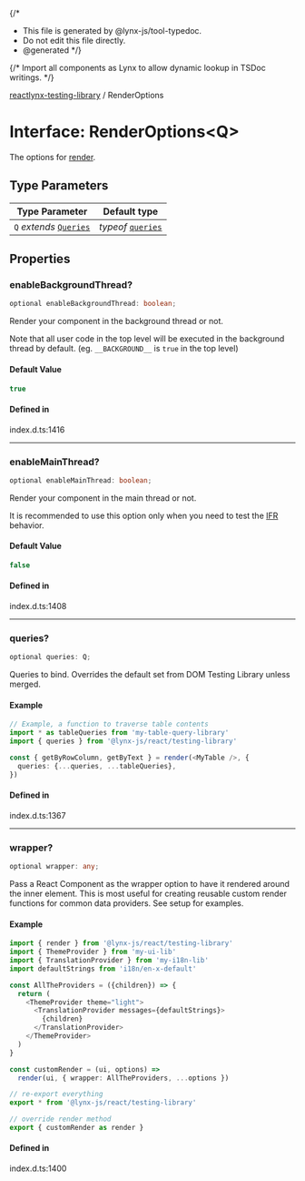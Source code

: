 {/*
* This file is generated by @lynx-js/tool-typedoc.
* Do not edit this file directly.
* @generated
*/}

{/* Import all components as Lynx to allow dynamic lookup in TSDoc writings. */}


[reactlynx-testing-library](/api/reactlynx-testing-library/index.mdx) / RenderOptions

# Interface: RenderOptions\<Q\>

The options for [render](/api/reactlynx-testing-library/Function.render.mdx).

## Type Parameters

| Type Parameter | Default type |
| ------ | ------ |
| `Q` *extends* [`Queries`](/api/reactlynx-testing-library/Interface.Queries.mdx) | *typeof* [`queries`](/api/reactlynx-testing-library/Namespace.queries.mdx) |

## Properties

### enableBackgroundThread?

```ts
optional enableBackgroundThread: boolean;
```

Render your component in the background thread or not.

Note that all user code in the top level will be executed in the background thread by default. (eg. `__BACKGROUND__` is `true` in the top level)

#### Default Value

```ts
true
```

#### Defined in

index.d.ts:1416

***

### enableMainThread?

```ts
optional enableMainThread: boolean;
```

Render your component in the main thread or not.

It is recommended to use this option only when you need to test the [IFR](/guide/interaction/ifr.html) behavior.

#### Default Value

```ts
false
```

#### Defined in

index.d.ts:1408

***

### queries?

```ts
optional queries: Q;
```

Queries to bind. Overrides the default set from DOM Testing Library unless merged.

#### Example

```ts
// Example, a function to traverse table contents
import * as tableQueries from 'my-table-query-library'
import { queries } from '@lynx-js/react/testing-library'

const { getByRowColumn, getByText } = render(<MyTable />, {
  queries: {...queries, ...tableQueries},
})

```

#### Defined in

index.d.ts:1367

***

### wrapper?

```ts
optional wrapper: any;
```

Pass a React Component as the wrapper option to have it rendered around the inner element. This is most useful for creating
 reusable custom render functions for common data providers. See setup for examples.

#### Example

```ts
import { render } from '@lynx-js/react/testing-library'
import { ThemeProvider } from 'my-ui-lib'
import { TranslationProvider } from 'my-i18n-lib'
import defaultStrings from 'i18n/en-x-default'

const AllTheProviders = ({children}) => {
  return (
    <ThemeProvider theme="light">
      <TranslationProvider messages={defaultStrings}>
        {children}
      </TranslationProvider>
    </ThemeProvider>
  )
}

const customRender = (ui, options) =>
  render(ui, { wrapper: AllTheProviders, ...options })

// re-export everything
export * from '@lynx-js/react/testing-library'

// override render method
export { customRender as render }
```

#### Defined in

index.d.ts:1400

